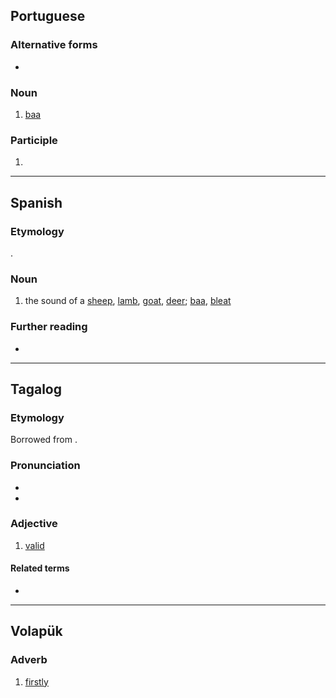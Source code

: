 ==Portuguese==

===Alternative forms===
* {{alt|pt|balado}}

===Noun===
{{pt-noun|m}}

# [[baa]] {{gloss|bleating of sheep}}

===Participle===
{{pt-pp|balid|balir}}

# {{pt-verb-form-of|balir}}

----

==Spanish==

===Etymology===
{{suffix|es|balar|ido|alt1=Balar}}.

===Noun===
{{es-noun|m}}

# the sound of a [[sheep]], [[lamb]], [[goat]], [[deer]]; [[baa]], [[bleat]]

===Further reading===
* {{R:es:DRAE}}

{{C|es|Animal sounds}}

----

==Tagalog==

===Etymology===
Borrowed from {{bor|tl|es|válido}}.

===Pronunciation===
* {{hyph|tl|ba|li|do}}
* {{tl-IPA|bálidó}}

===Adjective===
{{tl-adj|bálidó}}

# [[valid]]
#: {{syn|tl|may-bisa}}

====Related terms====
* {{l|tl|balidasyon}}

----

==Volapük==

===Adverb===
{{head|vo|adverb}}

# [[firstly]]